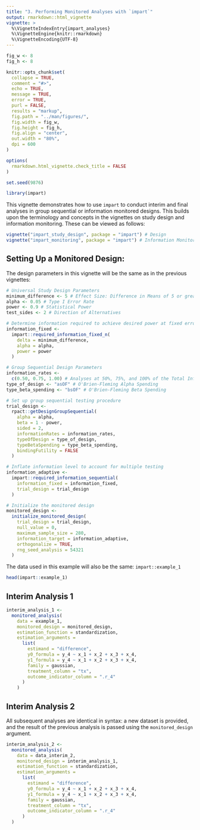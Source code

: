```yaml
---
title: "3. Performing Monitored Analyses with `impart`"
output: rmarkdown::html_vignette
vignette: >
  %\VignetteIndexEntry{impart_analyses}
  %\VignetteEngine{knitr::rmarkdown}
  %\VignetteEncoding{UTF-8}
---
```


```r
fig_w <- 8
fig_h <- 8

knitr::opts_chunk$set(
  collapse = TRUE,
  comment = "#>",
  echo = TRUE,
  message = TRUE,
  error = TRUE,
  purl = FALSE,
  results = "markup",
  fig.path = "../man/figures/",
  fig.width = fig_w,
  fig.height = fig_h,
  fig.align = "center",
  out.width = "80%",
  dpi = 600
)

options(
  rmarkdown.html_vignette.check_title = FALSE
)

set.seed(9876)
```

```r
library(impart)
```

This vignette demonstrates how to use `impart` to conduct interim and final
analyses in group sequential or information monitored designs. This builds upon
the terminology and concepts in the vignettes on study design and information
monitoring. These can be viewed as follows:

```r
vignette("impart_study_design", package = "impart") # Design
vignette("impart_monitoring", package = "impart") # Information Monitoring
```

## Setting Up a Monitored Design:

The design parameters in this vignette will be the same as in the previous
vignettes:

```r
# Universal Study Design Parameters
minimum_difference <- 5 # Effect Size: Difference in Means of 5 or greater
alpha <- 0.05 # Type I Error Rate
power <- 0.9 # Statistical Power
test_sides <- 2 # Direction of Alternatives

# Determine information required to achieve desired power at fixed error rate
information_fixed <-
  impart::required_information_fixed_n(
    delta = minimum_difference,
    alpha = alpha,
    power = power
  )

# Group Sequential Design Parameters
information_rates <-
  c(0.50, 0.75, 1.00) # Analyses at 50%, 75%, and 100% of the Total Information
type_of_design <- "asOF" # O'Brien-Fleming Alpha Spending
type_beta_spending <- "bsOF" # O'Brien-Fleming Beta Spending

# Set up group sequential testing procedure
trial_design <-
  rpact::getDesignGroupSequential(
    alpha = alpha,
    beta = 1 - power,
    sided = 2,
    informationRates = information_rates,
    typeOfDesign = type_of_design,
    typeBetaSpending = type_beta_spending,
    bindingFutility = FALSE
  )

# Inflate information level to account for multiple testing
information_adaptive <-
  impart::required_information_sequential(
    information_fixed = information_fixed,
    trial_design = trial_design
  )

# Initialize the monitored design
monitored_design <-
  initialize_monitored_design(
    trial_design = trial_design,
    null_value = 0,
    maximum_sample_size = 280,
    information_target = information_adaptive,
    orthogonalize = TRUE,
    rng_seed_analysis = 54321
  )
```


The data used in this example will also be the same: `impart::example_1`

```r
head(impart::example_1)
```

## Interim Analysis 1

```r
interim_analysis_1 <-
  monitored_analysis(
    data = example_1,
    monitored_design = monitored_design,
    estimation_function = standardization,
    estimation_arguments = 
      list(
        estimand = "difference",
        y0_formula = y_4 ~ x_1 + x_2 + x_3 + x_4,
        y1_formula = y_4 ~ x_1 + x_2 + x_3 + x_4,
        family = gaussian,
        treatment_column = "tx",
        outcome_indicator_column = ".r_4"
      )
    )
```




## Interim Analysis 2

All subsequent analyses are identical in syntax: a new dataset is provided, and
the result of the previous analysis is passed using the `monitored_design`
argument.

```r
interim_analysis_2 <-
  monitored_analysis(
    data = data_interim_2,
    monitored_design = interim_analysis_1,
    estimation_function = standardization,
    estimation_arguments = 
      list(
        estimand = "difference",
        y0_formula = y_4 ~ x_1 + x_2 + x_3 + x_4,
        y1_formula = y_4 ~ x_1 + x_2 + x_3 + x_4,
        family = gaussian,
        treatment_column = "tx",
        outcome_indicator_column = ".r_4"
      )
  )
```

